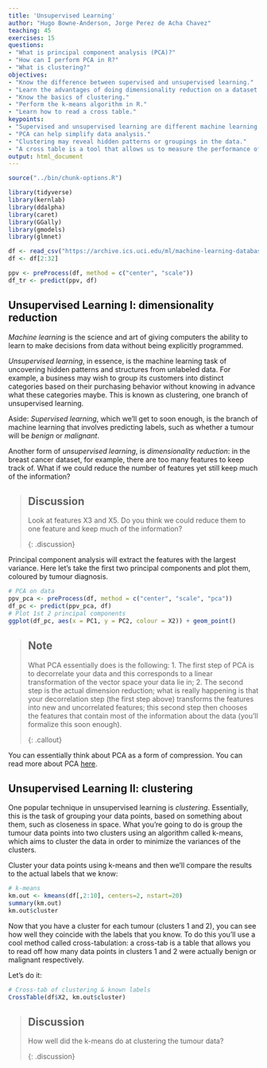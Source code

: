 ```yaml
---
title: 'Unsupervised Learning'
author: "Hugo Bowne-Anderson, Jorge Perez de Acha Chavez"
teaching: 45
exercises: 15
questions: 
- "What is principal component analysis (PCA)?"
- "How can I perform PCA in R?"
- "What is clustering?"
objectives: 
- "Know the difference between supervised and unsupervised learning."
- "Learn the advantages of doing dimensionality reduction on a dataset."
- "Know the basics of clustering."
- "Perform the k-means algorithm in R."
- "Learn how to read a cross table."
keypoints: 
- "Supervised and unsupervised learning are different machine learning techniques that are used for different purposes."
- "PCA can help simplify data analysis."
- "Clustering may reveal hidden patterns or groupings in the data."
- "A cross table is a tool that allows us to measure the performance of an algorithm."
output: html_document
---
```


```r
source("../bin/chunk-options.R")
```

```r
library(tidyverse)
library(kernlab)
library(ddalpha)
library(caret)
library(GGally)
library(gmodels)
library(glmnet)

df <- read_csv("https://archive.ics.uci.edu/ml/machine-learning-databases/breast-cancer-wisconsin/wdbc.data",col_names = FALSE)
df <- df[2:32]

ppv <- preProcess(df, method = c("center", "scale"))
df_tr <- predict(ppv, df)


```


## Unsupervised Learning I: dimensionality reduction

*Machine learning* is the science and art of giving computers the ability to learn to make decisions from data without being explicitly programmed.

*Unsupervised learning*, in essence, is the machine learning task of uncovering hidden patterns and structures from unlabeled data. For example, a business may wish to group its customers into distinct categories based on their purchasing behavior without knowing in advance what these categories maybe. This is known as clustering, one branch of unsupervised learning.

Aside: *Supervised learning*, which we'll get to soon enough, is the branch of machine learning that involves predicting labels, such as whether a tumour will be *benign* or *malignant*.

Another form of *unsupervised learning*, is _dimensionality reduction_: in the breast cancer dataset, for example, there are too many features to keep track of. What if we could reduce the number of features yet still keep much of the information? 

> ## Discussion
>
> Look at features X3 and X5. Do you think we could reduce them to one feature and keep much of the information?
>
{: .discussion}


Principal component analysis  will extract the features with the largest variance. Here let's take the first two principal components and plot them, coloured by tumour diagnosis.


```r
# PCA on data
ppv_pca <- preProcess(df, method = c("center", "scale", "pca"))
df_pc <- predict(ppv_pca, df)
# Plot 1st 2 principal components
ggplot(df_pc, aes(x = PC1, y = PC2, colour = X2)) + geom_point()
```

> ## Note
>
> What PCA essentially does is the following:
> 1. The first step of PCA is to decorrelate your data and this corresponds to a linear transformation of the vector space your data lie in;
> 2. The second step is the actual dimension reduction; what is really happening is that your decorrelation step (the first step above) transforms the features into new and uncorrelated features; this second step then chooses the features that contain most of the information about the data (you'll formalize this soon enough).
>
{: .callout}

You can essentially think about PCA as a form of compression. You can read more about PCA [here](https://www.datacamp.com/community/tutorials/data-science-techniques-dataframed#pca).


## Unsupervised Learning II: clustering

One popular technique in unsupervised learning is _clustering_. Essentially, this is the task of grouping your data points, based on something about them, such as closeness in space. What you're going to do is group the tumour data points into two clusters using an algorithm called k-means, which aims to cluster the data in order to minimize the variances of the clusters.

Cluster your data points using k-means and then we'll compare the results to the actual labels that we know:

```r
# k-means
km.out <- kmeans(df[,2:10], centers=2, nstart=20)
summary(km.out)
km.out$cluster
```

Now that you have a cluster for each tumour (clusters 1 and 2), you can see how well they coincide with the labels that you know. To do this you'll use a cool method called cross-tabulation: a cross-tab is a table that allows you to read off how many data points in clusters 1 and 2 were actually benign or malignant respectively.

Let's do it:


```r
# Cross-tab of clustering & known labels
CrossTable(df$X2, km.out$cluster)
```

> ## Discussion
>
> How well did the k-means do at clustering the tumour data?
>
{: .discussion}

